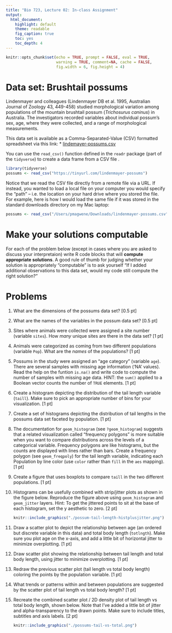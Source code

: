 ```yaml
---
title: "Bio 723, Lecture 02: In-class Assignment"
output:
  html_document:
    highlight: default
    theme: readable
    fig_caption: true
    toc: yes
    toc_depth: 4
---
```


```r
knitr::opts_chunk$set(echo = TRUE, prompt = FALSE, eval = TRUE, 
                      warning = TRUE, comment=NA, cache = FALSE,
                      fig.width = 6, fig.height = 4)
```


# Data set: Brushtail possums

Lindenmayer and colleagues (Lindenmayer DB et al. 1995, Australian Journal of Zoology 43, 449-458) studied morphological variation among populations of the mountain brushtail possum (*Trichosurus caninus*) in Australia. The investigators recorded variables about individual possum's sex, age, where they were collected, and a range of morphological measurements.

This data set is available as a Comma-Separated-Value (CSV) formatted spreadsheet via this link:
  * [lindemayer-possums.csv](https://github.com/Bio723-class/example-datasets/raw/master/lindenmayer-possums.csv)

You can use the `read_csv()` function defined in the `readr` package (part of the `tidyverse`) to create a data frame from a CSV file . 

```r
library(tidyverse)
possums <- read_csv("https://tinyurl.com/lindenmayer-possums")
```


Notice that we read the CSV file directly from a remote file via a URL.  If instead, you wanted to load a local file on your computer you would specify the "path" -- i.e. the location on your hard drive where you stored the file.  For example, here is how I would load the same file if it was stored in the standard downloads directory on my Mac laptop:

```r
possums <- read_csv("/Users/pmagwene/Downloads/lindenmayer-possums.csv")
```

# Make your solutions computable

For each of the problem below (except in cases where you are asked to discuss your interpretaion) write R code blocks that will **compute appropriate solutions**. A good rule of thumb for judging whether your solution is appropriately "computable" is to ask yourself "If I added additional observations to this data set, would my code still compute the right solution?"

# Problems

1. What are the dimensions of the possums data set? [0.5 pt]

1. What are the names of the variables in the possum data set? [0.5 pt]

1. Sites where animals were collected were assigned a site number (variable `sites`). How *many* unique sites are there in the data set? [1 pt]

1. Animals were categorized as coming from two different populations (variable `Pop`). What are the *names* of the populations? [1 pt]

1. Possums in the study were assigned an "age category" (variable `age`). There are several samples with missing age information ('NA' values).  Read the help on the funtion `is.na()` and write code to compute the number of samples with missing age data.  HINT: the `sum()` applied to a Boolean vector counts the number of `TRUE` elements. [1 pt]

1. Create a histogram depicting the distribution of the tail length variable (`taill`). Make sure to pick an appropriate number of bins for your visualization. [1 pt]

1. Create a set of histograms depicting the distribution of tail lengths in the possums data set faceted by population. [1 pt]

1.  The documentation for `geom_histogram` (see `?geom_histogram`) suggests that a related visualization called "frequency polygons" is more suitable when you want to compare distributions across the levels of a categorical variable.  Frequency polygons are like histograms, but the counts are displayed with lines rather than bars. Create a frequency polygon (see `geom_freqpoly`) for the tail length variable,  indicating each Population by  line color (use `color` rather than `fill` in the `aes` mapping). [1 pt]

1. Create a figure that uses boxplots to compare `taill` in the two different populations. [1 pt]

1. Histograms can be usefully combined with strip/jitter plots as shown in the figure below. Reproduce the figure above using `geom_histogram` and `geom_jitter` layers. Hint: To get the jittered points to sit at the base of each histogram, set the y aesthetic to zero. [2 pt]

    ```r
knitr::include_graphics("./possum-tail-length-histplusjitter.png")
```

1. Draw a scatter plot to depict the relationship between age (an ordered but discrete variable in this data) and total body length (`totlngth`). Make sure you plot age on the x-axis, and add a little bit of horizontal jitter to minimize overplotting. [1 pt]

1. Draw scatter plot showing the relationship between tail length and total body length, using jitter to minimize overplotting. [1 pt]

1. Redraw the previous scatter plot (tail length vs total body length) coloring the points by the population variable. [1 pt]

1. What trends or patterns within and between populations are suggested by the scatter plot of tail length vs total body length? [1 pt]

1. Recreate the combined scatter plot / 2D density plot of tail length vs total body length, shown below. Note that I've added a little bit of jitter and alpha-transparency to the drawn points.  Make sure to include titles, subtitles and axis labels. [2 pt]

    ```r
knitr::include_graphics("./possums-tail-vs-total.png")
```

